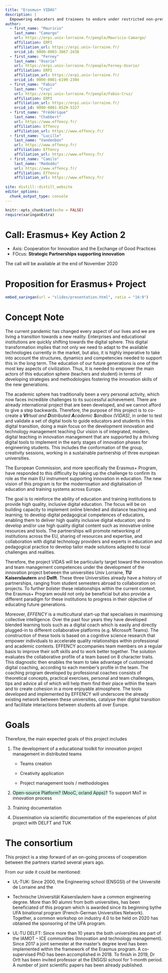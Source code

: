 ```yaml
---
title: "Erasmus+ VIDAS"
description: |
  Empowering educators and trainees to endure under restricted non-presential contexts
author:
  - first_name: "Mauricio"
    last_name: "Camargo"
    url: https://erpi.univ-lorraine.fr/people/Mauricio-Camargo/
    affiliation: ERPI
    affiliation_url: https://erpi.univ-lorraine.fr/
    orcid_id: 0000-0003-3867-2438 
  - first_name: "Ferney"
    last_name: "Osorio"
    url: https://erpi.univ-lorraine.fr/people/Ferney-Osorio/
    affiliation: ERPI
    affiliation_url: https://erpi.univ-lorraine.fr/
    orcid_id: 0000-0001-6199-2304
  - first_name: "Fabio"
    last_name: "Cruz"
    url: https://erpi.univ-lorraine.fr/people/Fabio-Cruz/
    affiliation: ERPI
    affiliation_url: https://erpi.univ-lorraine.fr/
    orcid_id: 0000-0001-8529-5327
  - first_name: "Frédérique"
    last_name: "Chabbert"
    url: https://www.effency.fr/
    affiliation: Effency
    affiliation_url: https://www.effency.fr/
  - first_name: "Lucille"
    last_name: "Vandenbon"
    url: https://www.effency.fr/
    affiliation: Effency
    affiliation_url: https://www.effency.fr/    
  - first_name: "Camilo"
    last_name: "Madeddu"
    url: https://www.effency.fr/
    affiliation: Effency
    affiliation_url: https://www.effency.fr/        
    
site: distill::distill_website
editor_options: 
  chunk_output_type: console
---
```



```r
knitr::opts_chunk$set(echo = FALSE)
require(xaringanExtra)
```


# Call:  Erasmus+ Key Action 2 

- Axis: Cooperation for Innovation and the Exchange of Good Practices
- FOcus: **Strategic Partnerships supporting innovation**  

The call will be available at the end of November 2020



# Proposition for Erasmus+ Project


```r

embed_xaringan(url = "slides/presentation.html", ratio = "16:9")

```




# Concept Note

The current pandemic has changed every aspect of our lives and we are
living a transition towards a new reality. Enterprises and educational
institutions are quickly shifting towards the digital sphere. This
digital transformation implies that not only we need to adapt to the
available technologies currently in the market, but also, it is highly
imperative to take into account the structures, dynamics and
competencies needed to support this in the long term. The education of
our future generations is one of the most key aspects of civilization.
Thus, It is needed to empower the main actors of this education sphere
(teachers and student) in terms of developing strategies and
methodologies fostering the innovation skills of the new generations.

The academic sphere has traditionally been a very personal activity,
which now faces incredible challenges to its successful achievement.
There are already international project that are been developed, and we
cannot afford to give a step backwards. Therefore, the purpose of this
project is to co-create a ***VI**rtual and **D**istributed **A**cademic
**S**andbox (VIDAS)*, in order to test and validate a set of digital
tools to guide educators and students in this digital transition, doing
a main focus on the development innovation and technology management
teaching Our vision is of integrated, modern, digital teaching in
innovation management that are supported by a thriving digital tools to
implement in the early stages of innovation phases for engineering
students. This includes the conformation of the group, creativity
sessions, working in a sustainable partnership of three european
universities.

The European Commission, and more specifically the Erasmus+ Program,
have responded to this difficulty by taking up the challenge to confirm
its role as the main EU instrument supporting innovation in education.
The new vision of this program is for the modernisation and
digitalisation of education and training systems across Europe.

The goal is to reinforce the ability of education and training
institutions to provide high quality, inclusive digital education. The
focus will be on building capacity to implement online blended and
distance teaching and learning; to develop digital pedagogical
competences of educators, enabling them to deliver high quality
inclusive digital education; and to develop and/or use high quality
digital content such as innovative online resources and tools. The
partnerships will promote networking of institutions across the EU,
sharing of resources and expertise, and collaboration with digital
technology providers and experts in education and pedagogical practice
to develop tailor made solutions adapted to local challenges and
realities.

Therefore, the project VIDAS will be particularly target toward the
innovation and team management competences under the development of the
innovation project between the universities Univ Lorraine, **TU
Kaiserslautern** and **Delft**. These three Universities already have a
history of partnerships, ranging from student semesters abroad to
collaboration on projects. To further bolster these relationships within
the current context, the Erasmus+ Program would not only be beneficial
but also provide a different paradigm for these institutions to progress
in their objective of educating future generations.

Moreover, *EFFENCY* is a multicultural start-up that specialises in
maximising collective intelligence. Over the past four years they have
developed blended learning tools such as a digital coach which is easily
and directly plugged-in to different collaborative platforms (e.g.
Microsoft Teams). The construction of these tools is based on a
cognitive science research that empower individuals to accelerate
quality relationships within professional and academic contexts. EFFENCY
accompanies team members on a regular basis to improve their soft skills
and to work better together. The solution evaluates the collaborative
profile of a team based on 8 character traits. This diagnostic then
enables the team to take advantage of customized digital coaching,
according to each member's profile in the team. The coaching program
developed by professional coaches consists of theoretical concepts,
practical exercises, personal and team challenges, tips and advice all
of which will help them find their place within the team and to create
cohesion in a more enjoyable atmosphere. The tools developed and
implemented by EFFENCY will underscore the already existing network
between these universities, catalyse their digital transition and
facilitate interactions between students all over Europe.

# Goals

Therefore, the main expected goals of this project includes

1.  The development of a educational toolkit for innovation project
    management in distributed teams

    - Teams creation

    - Creativity application

    - Project management tools / methodologies

2.  <span style="background-color: #d5f4e6;">Open-source Platform? (MooC, or/and Apps)?</span>  To support MoT in
    innovation process

3.  Training documentation

4.  Dissemination via scientific documentation of the experiences of
    pilot project with DELFT and TUK

# The consortium

This project is a step forward of an on-going process of cooperation between the partners started several years ago.

From our side it could be mentioned:

- UL-TUK: Since 2000, the Engineering school (ENSGSI) of the Université de Lorraine and the

- Technische Universität Kaiserslautern have a common engineering degree. More than 90 alumni from both universities, has been beneficiated of this program which is awarded since its beginning bythe UFA binational program (French-German Universities Network). Together, a common workshop on industry 4.0 to be held on 2020 has obtained the sponsoring of the UFA program.

- UL-TU DELFT: Since more than 10 years the both universities are part of the IAMOT -- ICE communities (Innovation and technology management). Since 2017 a joint semester at the master's degree level has been implemented within the framework of the Erasmus program. A co-supervised PhD has been accomplished in 2018. To finish in 2019, Dr Ortt has been invited professor at the ENSGSI school for 1-month period. A number of joint scientific papers has been already published.

